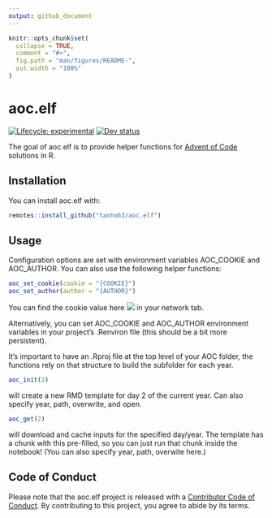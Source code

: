 ```yaml
---
output: github_document
---
```


<!-- README.md is generated from README.Rmd. Please edit that file -->

```r
knitr::opts_chunk$set(
  collapse = TRUE,
  comment = "#>",
  fig.path = "man/figures/README-",
  out.width = "100%"
)
```

# aoc.elf

<!-- badges: start -->
[![Lifecycle: experimental](https://img.shields.io/badge/lifecycle-experimental-orange.svg?style=flat-square)](https://lifecycle.r-lib.org/articles/stages.html#experimental)
[![Dev status](https://img.shields.io/github/r-package/v/tanho63/aoc.elf/master?label=version&style=flat-square&logo=github)](https://github.com/tanho63/aoc.elf)
<!-- badges: end -->

The goal of aoc.elf is to provide helper functions for [Advent of Code](https://adventofcode.com) solutions in R.

## Installation

You can install aoc.elf with:
``` r
remotes::install_github("tanho63/aoc.elf")
```

## Usage

Configuration options are set with environment variables AOC_COOKIE and AOC_AUTHOR. You can also use the following helper functions:

```r
aoc_set_cookie(cookie = "{COOKIE}")
aoc_set_author(author = "{AUTHOR}")
```

You can find the cookie value here ![](https://i.imgur.com/IHEBzAe.png) in your network tab. 

Alternatively, you can set AOC_COOKIE and AOC_AUTHOR environment variables in your project's .Renviron file (this should be a bit more persistent).

It's important to have an .Rproj file at the top level of your AOC folder, the functions rely on that structure to build the subfolder for each year. 

```r
aoc_init(2) 
```

will create a new RMD template for day 2 of the current year. Can also specify year, path, overwrite, and open.

```r
aoc_get(2)
```

will download and cache inputs for the specified day/year. The template has a chunk with this pre-filled, so you can just run that chunk inside the notebook! (You can also specify year, path, overwite here.)

## Code of Conduct
  
Please note that the aoc.elf project is released with a [Contributor Code of Conduct](https://contributor-covenant.org/version/2/0/CODE_OF_CONDUCT.html). By contributing to this project, you agree to abide by its terms.

